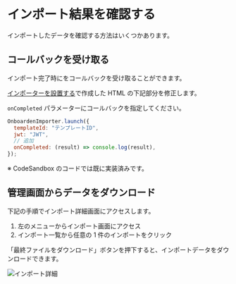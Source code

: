 # インポート結果を確認する

インポートしたデータを確認する方法はいくつかあります。

## コールバックを受け取る

インポート完了時にをコールバックを受け取ることができます。

[インポーターを設置する](/getting-started/embedding#インポーターを設置する-1)で作成した HTML の下記部分を修正します。

`onCompleted` パラメーターにコールバックを指定してください。

```js
OnboardenImporter.launch({
  templateId: "テンプレートID",
  jwt: "JWT",
  // 追加
  onCompleted: (result) => console.log(result),
});
```

※ CodeSandbox のコードでは既に実装済みです。

## 管理画面からデータをダウンロード

下記の手順でインポート詳細画面にアクセスします。

1. 左のメニューからインポート画面にアクセス
2. インポート一覧から任意の 1 件のインポートをクリック

「最終ファイルをダウンロード」ボタンを押下すると、インポートデータをダウンロードできます。

![インポート詳細](./assets/インポート詳細.png)
